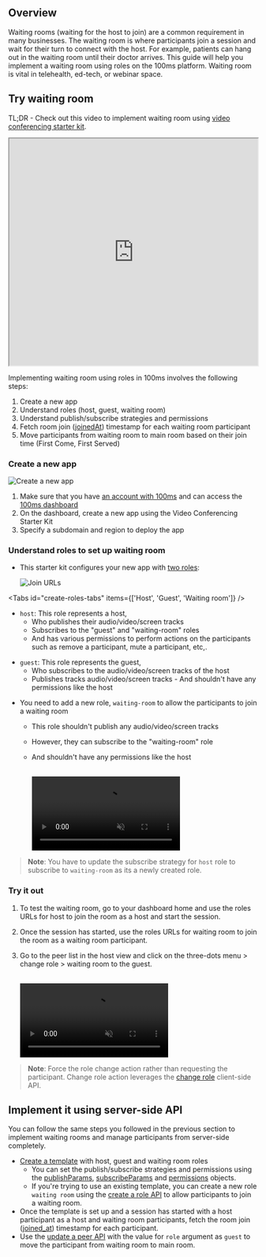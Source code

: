 ## Overview

Waiting rooms (waiting for the host to join) are a common requirement in many businesses. The waiting room is where participants join a session and wait for their turn to connect with the host. For example, patients can hang out in the waiting room until their doctor arrives. This guide will help you implement a waiting room using roles on the 100ms platform. Waiting room is vital in telehealth, ed-tech, or webinar space.

## Try waiting room

TL;DR - Check out this video to implement waiting room using [video conferencing starter kit](https://www.100ms.live/examples/video-conferencing-starter-kit).

<iframe
    src="https://www.loom.com/embed/116eec8afbbe42918437631658191692"
    webkitallowfullscreen
    mozallowfullscreen
    allowfullscreen
    allow="fullscreen;"
    width="100%"
    height="460"></iframe>
<br />

Implementing waiting room using roles in 100ms involves the following steps:

1. Create a new app
2. Understand roles (host, guest, waiting room)
3. Understand publish/subscribe strategies and permissions
4. Fetch room join ([joinedAt](/api-reference/javascript/v2/interfaces/HMSPeer#joinedat)) timestamp for each waiting room participant
5. Move participants from waiting room to main room based on their join time (First Come, First Served)

<StepsContainer id="implement-waiting-room">

### Create a new app

![Create a new app](/guides/waiting-room/video-conf.png)

1. Make sure that you have [an account with 100ms](https://dashboard.100ms.live/register) and can access the [100ms dashboard](https://dashboard.100ms.live/)
2. On the dashboard, create a new app using the Video Conferencing Starter Kit
3. Specify a subdomain and region to deploy the app

### Understand roles to set up waiting room

-   This starter kit configures your new app with [two roles](/concepts/v2/concepts/templates-and-roles/overview#roles):

    ![Join URLs](/guides/waiting-room/join-url-waiting.png)

<Tabs id="create-roles-tabs" items={['Host', 'Guest', 'Waiting room']} />

<Tab id="create-roles-tabs-0">

-   `host`: This role represents a host,
    -   Who publishes their audio/video/screen tracks
    -   Subscribes to the "guest" and "waiting-room" roles
    -   And has various permissions to perform actions on the participants such as remove a participant, mute a participant, etc,.

</Tab>

<Tab id="create-roles-tabs-1">

-   `guest`: This role represents the guest,
    -   Who subscribes to the audio/video/screen tracks of the host
    -   Publishes tracks audio/video/screen tracks - And shouldn't have any permissions like the host

</Tab>

<Tab id="create-roles-tabs-2">

-   You need to add a new role, `waiting-room` to allow the participants to join a waiting room

    -   This role shouldn't publish any audio/video/screen tracks
    -   However, they can subscribe to the "waiting-room" role
    -   And shouldn't have any permissions like the host

        <br />
        <video loop="true" autoplay="autoplay" controls="controls" id="vid" muted>
            <source src="/docs/guides/waiting-room/waiting-room.mp4" type="video/mp4" />
        </video>
        <br />

> **Note**: You have to update the subscribe strategy for `host` role to subscribe to `waiting-room` as its a newly created role.

</Tab>

### Try it out

1. To test the waiting room, go to your dashboard home and use the roles URLs for host to join the room as a host and start the session.
2. Once the session has started, use the roles URLs for waiting room to join the room as a waiting room participant.
3. Go to the peer list in the host view and click on the three-dots menu > change role > waiting room to the guest.

    <br />
    <video loop="true" autoplay="autoplay" controls="controls" id="vid" muted>
        <source src="/docs/guides/waiting-room/move-participant.mp4" type="video/mp4" />
    </video>

> **Note**: Force the role change action rather than requesting the participant. Change role action leverages the [change role](/javascript/v2/how--to-guides/control-remote-peers/change-role) client-side API.

</StepsContainer>

## Implement it using server-side API

You can follow the same steps you followed in the previous section to implement waiting rooms and manage participants from server-side completely.

-   [Create a template](/server-side/v2/policy/create-template-via-api) with host, guest and waiting room roles
    -   You can set the publish/subscribe strategies and permissions using the [publishParams](/server-side/v2/policy/create-template-via-api#publishparams-object), [subscribeParams](/server-side/v2/policy/create-template-via-api#subscribeparams-object) and [permissions](/server-side/v2/policy/create-template-via-api#permissions-object) objects.
    -   If you're trying to use an existing template, you can create a new role `waiting room` using the [create a role API](/server-side/v2/policy/create-update-role) to allow participants to join a waiting room.
-   Once the template is set up and a session has started with a host participant as a host and waiting room participants, fetch the room join ([joined_at](/server-side/v2/active-rooms/list-peers)) timestamp for each participant.
-   Use the [update a peer API](/server-side/v2/active-rooms/update-a-peer) with the value for `role` argument as `guest` to move the participant from waiting room to main room.
